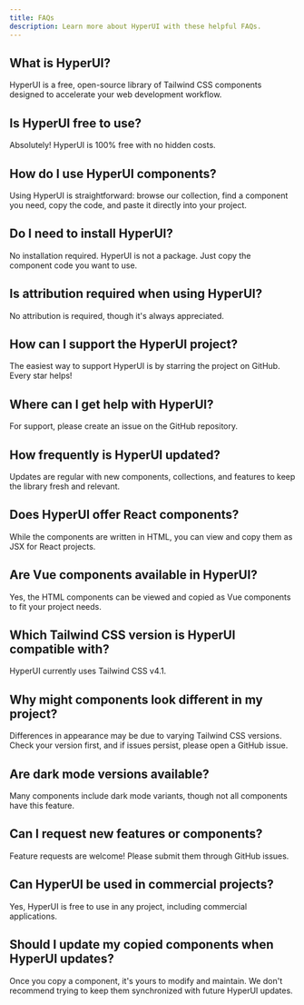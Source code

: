 ```yaml
---
title: FAQs
description: Learn more about HyperUI with these helpful FAQs.
---
```


## What is HyperUI?

HyperUI is a free, open-source library of Tailwind CSS components designed to accelerate your web development workflow.

## Is HyperUI free to use?

Absolutely! HyperUI is 100% free with no hidden costs.

## How do I use HyperUI components?

Using HyperUI is straightforward: browse our collection, find a component you need, copy the code, and paste it directly into your project.

## Do I need to install HyperUI?

No installation required. HyperUI is not a package. Just copy the component code you want to use.

## Is attribution required when using HyperUI?

No attribution is required, though it's always appreciated.

## How can I support the HyperUI project?

The easiest way to support HyperUI is by starring the project on GitHub. Every star helps!

## Where can I get help with HyperUI?

For support, please create an issue on the GitHub repository.

## How frequently is HyperUI updated?

Updates are regular with new components, collections, and features to keep the library fresh and relevant.

## Does HyperUI offer React components?

While the components are written in HTML, you can view and copy them as JSX for React projects.

## Are Vue components available in HyperUI?

Yes, the HTML components can be viewed and copied as Vue components to fit your project needs.

## Which Tailwind CSS version is HyperUI compatible with?

HyperUI currently uses Tailwind CSS v4.1.

## Why might components look different in my project?

Differences in appearance may be due to varying Tailwind CSS versions. Check your version first, and if issues persist, please open a GitHub issue.

## Are dark mode versions available?

Many components include dark mode variants, though not all components have this feature.

## Can I request new features or components?

Feature requests are welcome! Please submit them through GitHub issues.

## Can HyperUI be used in commercial projects?

Yes, HyperUI is free to use in any project, including commercial applications.

## Should I update my copied components when HyperUI updates?

Once you copy a component, it's yours to modify and maintain. We don't recommend trying to keep them synchronized with future HyperUI updates.

